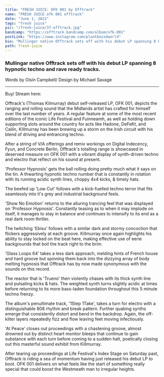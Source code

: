 ---
title: "FRESH JUICE: OFK 001 by Offtrack"
name: "FRESH JUICE ofk 001 offtrack"
date: "June 1, 2022"
tags: "fresh juice"
pic: "/fresh-juice/37-offtrack.jpg"
bandcamp: "https://offtrack.bandcamp.com/album/ofk-001"
postLink: "https://www.instagram.com/plantbassdworld"
bio: "Mullingar native Offtrack sets off with his debut LP spanning 8 hypnotic techno and rave ready tracks"
path: fresh-juice
---

### Mullingar native Offtrack sets off with his debut LP spanning 8 hypnotic techno and rave ready tracks.

<p className="smallText">Words by Oisín Campbell/ Design by Michael Savage</p>

<hr />

<BandCamp src="album=8563381" />

Buy/ Stream here: <HoverLink url="offtrack.bandcamp.com/album/ofk-001" external />

Offtrack's (Thomas Kilmurray) debut self-released LP, OFK 001, depicts the ranging and rolling sound that the Midlands artist has crafted for himself over the last number of years. A regular feature at some of the most recent editions of the iconic Life Festival and Fuinneamh, as well as holding down supporting slots around the country for acts like Hadone, DeFeKt, and Cailín, Killmurray has been brewing up a storm on the Irish circuit with his blend of driving and entrancing techno.

After a string of V/A offerings and remix workings on Digital Indecency, Fyun, and Concrete Berlin, Offtrack's totalling range is showcased in deserved measure on OFK 001 with a vibrant display of synth-driven techno and electro that reflect on his sound at present.

'Professor Hypnosis' gets the ball rolling doing pretty much what it says on the tin. A thwarting hypnotic techno number that is constantly in rotation with its running acidic synth lines, choppy 4x4 kicks, & timely hats.

The beefed up 'Low Cut' follows with a kick-fuelled techno terror that fits seamlessly into it's grey and industrial background feels.

<Picture src="/fresh-juice/37-thomas.jpg" alt="Thomas cover pic" size={1200} />

'Show No Emotion' returns to the alluring trancing feel that was displayed on 'Professor Hypnosis'. Constantly teasing as to when it may implode on itself, it manages to stay in balance and continues to intensify to its end as a real dark room thriller.

The twitching 'Ebisu' follows with a similar dark and stormy concoction that flickers aggressively at each groove. Killmurray once again highlights his ability to stay locked on the beat here, making effective use of eerie backgrounds that boil the track right to the brim.

'Glass Loops 64' takes a less dark approach, melding hints of French house and hard groove but spinning them back into the dizzying array of body melting hypnosis that Offtrack has by now made synonymous with the sounds on this record.

The reactor that is 'Trueno' then violently chases with its thick synth line and pulsating kicks & hats. The weighted synth turns slightly acidic at times before returning to its more bass-laden foundation throughout this 5 minute techno frenzy.

<Picture src="/fresh-juice/37-cover.jpg" alt="offtrack page cover" size={1200} />

The album's penultimate track, '1Step 1Take', takes a turn for electro with a distinguishable 808 rhythm and break pattern. Further quaking synths emerge that consistently distort and bend in the backdrop. Again, the off-kilter layers repeatedly fizz and flow leaving feet moving infectiously.

'At Peace' closes out proceedings with a chastening groove, almost drowned out by distinct heart monitor bleeps that continue to gain substance with each turn before coming to a sudden halt, poetically closing out this masterful sound exhibit from Killmurray.

After tearing up proceedings at Life Festival's Index Stage on Saturday past, Offtrack is riding a sea of momentum having just released his debut LP to boot. OFK 001 delivers on what feels like the start of something really special that could boost the Westmeath man to irregular heights.
